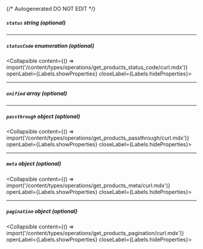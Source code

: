 {/* Autogenerated DO NOT EDIT  */}

##### `status` _string (optional)_

---
##### `statusCode` _enumeration (optional)_
<Collapsible content={() => import('/content/types/operations/get_products_status_code/curl.mdx')} openLabel={Labels.showProperties} closeLabel={Labels.hideProperties}>
</Collapsible>

---
##### `unified` _array (optional)_

---
##### `passthrough` _object (optional)_
<Collapsible content={() => import('/content/types/operations/get_products_passthrough/curl.mdx')} openLabel={Labels.showProperties} closeLabel={Labels.hideProperties}>
</Collapsible>

---
##### `meta` _object (optional)_
<Collapsible content={() => import('/content/types/operations/get_products_meta/curl.mdx')} openLabel={Labels.showProperties} closeLabel={Labels.hideProperties}>
</Collapsible>

---
##### `pagination` _object (optional)_
<Collapsible content={() => import('/content/types/operations/get_products_pagination/curl.mdx')} openLabel={Labels.showProperties} closeLabel={Labels.hideProperties}>
</Collapsible>



